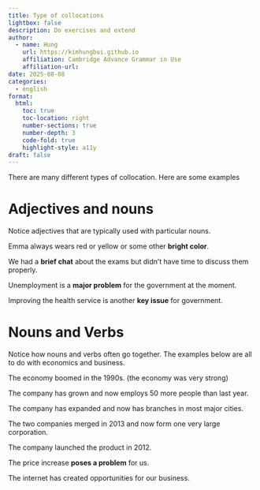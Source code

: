 ```yaml
---
title: Type of collocations
lightbox: false
description: Do exercises and extend
author:
  - name: Hung
    url: https://kimhungbui.github.io
    affiliation: Cambridge Advance Grammar in Use
    affiliation-url: 
date: 2025-08-08
categories:
  - english
format:
  html:
    toc: true
    toc-location: right
    number-sections: true
    number-depth: 3
    code-fold: true
    highlight-style: a11y
draft: false
---
```

There are many different types of collocation. Here are some examples

# Adjectives and nouns

Notice adjectives that are typically used with particular nouns.

Emma always wears red or yellow or some other __bright color__.

We had a __brief chat__ about the exams but didn't have time to discuss them properly.

Unemployment is a __major problem__ for the government at the moment.

Improving the health service is another __key issue__ for government.

# Nouns and Verbs

Notice how nouns and verbs often go together. The examples below are all to do with economics and business.

The economy boomed in the 1990s. (the economy was very strong)

The company has grown and now employs 50 more people than last year.

The company has expanded and now has branches in most major cities.

The two companies merged in 2013 and now form one very large corporation.

The company launched the product in 2012.

The price increase __poses a problem__ for us.

The internet has created opportunities for our business.

